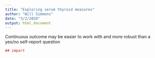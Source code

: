 ```yaml
---
title: "Exploring serum thyroid measures"
author: "Will Simmons"
date: "3/2/2020"
output: html_document
---
```


Continuous outcome may be easier to work with and more robust than a yes/no self-report question

```r
## import


```

